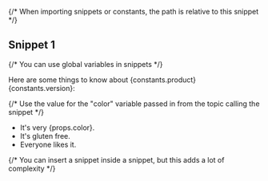 {/* When importing snippets or constants, the path is relative to this snippet */}


## Snippet 1

{/* You can use global variables in snippets */}

Here are some things to know about {constants.product} {constants.version}:

{/* Use the value for the "color" variable passed in from the topic calling the snippet */}

* It's very {props.color}.
* It's gluten free.
* Everyone likes it.

{/* You can insert a snippet inside a snippet, but this adds a lot of complexity */}

<Snippet2 />
